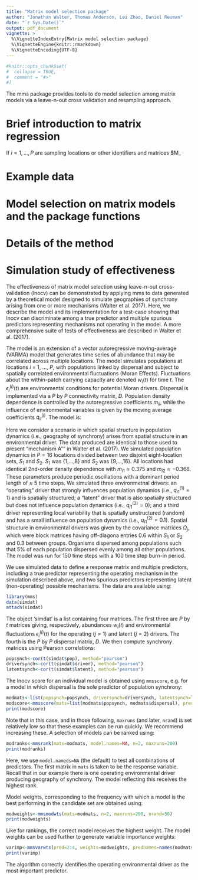 ```yaml
---
title: "Matrix model selection package"
author: "Jonathan Walter, Thomas Anderson, Lei Zhao, Daniel Reuman"
date: "`r Sys.Date()`"
output: pdf_document
vignette: >
  %\VignetteIndexEntry{Matrix model selection package}
  %\VignetteEngine{knitr::rmarkdown}
  %\VignetteEncoding{UTF-8}
---
```


```r
#knitr::opts_chunk$set(
#  collapse = TRUE,
#  comment = "#>"
#)
```

<!--Thoughts on what should maybe be included:
Brief qualitative intro to matrix model selection, with references
Reference to Jon's paper, and Tom's Oikos and L&O (hopefully) papers
I would ike to have an example using real data, Jon's gypsy moth or Tom's Oikos would be good, but need something where the 
  data (or a suitable subset) can be included, and it also needs to run reasonably fast
Basically we describe the method (copy from the section in supp mat in Ecol Lett, basically)
We also will have to intro the data
Mention the likelihood methods, cite the relevant papers, say the contexts where those wont work
Show the use of all the functions that the user needs on the data
Don't forget the new function matregtest
-->

The mms package provides tools to do model selection among matrix models via a 
leave-n-out cross validation and resampling approach.


# Brief introduction to matrix regression\label{sect:intromm}
If $i=1,\ldots,P$ are sampling locations or other identifiers and matrices $M_

# Example data\label{sect:exdata}


# Model selection on matrix models and the package functions\label{sect:demoondata}
<!--This includes:
How to call the functions, how to interpret results - done on the example data, simultaneous description of how to use the functions and how   to interpret the stats
Brief statement on why the usual AIC methods wont work here
Brief statement on the likelihood methods that exist (REFS) and why they wont work here
-->

# Details of the method\label{sect:methoddetails}
<!--Much like the suppmat section of Jon's Ecol Lett paper that is about these methods -->

# Simulation study of effectiveness\label{sect:simstudy}
<!-- Not sure what this will be or even if it will remain. Could be a paired down version of the model-based proof of effeciveness
of the method that is in Jon's Ecol Lett paper, or could be that whole thing reproduced (but watch run times) or could just be a 
summary of the results that appear there and a citation-->

The effectiveness of matrix model selection using leave-n-out cross-validation (lnocv) can be demonstrated by applying mms to data generated by a theoretical model designed to simulate geographies of synchrony arising from one or more mechanisms (Walter et al. 2017). 
Here, we describe the model and its implementation for a test-case showing that lnocv can discriminate among a true predictor and multiple spurious predictors representing mechanisms not operating in the model. 
A more comprehensive suite of tests of effectiveness are described in Walter et al. (2017).

<!--Paraphrase model description from EcoLetts paper-->
The model is an extension of a vector autoregressive moving-average (VARMA) model that generates time series of
abundance that may be correlated across multiple locations. The model simulates populations at locations $i$ = 1, ..., $P$, with populations linked by dispersal and subject to spatially correlated environmental fluctuations (Moran Effects).
Fluctuations about the within-patch carrying capacity are denoted $w_{i}(t)$ for time $t$. 
The $\epsilon_{i}^{(j)}(t)$ are environmental conditions for potential Moran drivers. 
Dispersal is implemented via a $P$ by $P$ connectivity matrix, $D$. 
Population density dependence is controlled by the autoregressive coefficients $m_{il}$, while the influence of environmental variables is given by the moving average coefficients $q_{il}^{(j)}$. 
The model is:

<!--Slightly modified tex for eqn 5 from EcoLetts sup mat-->
\begin{equation}
\left(
\begin{array}{c}
w_1(t) \\
\vdots \\
w_P(t)
\end{array}
\right) \approx D
\left[
\left(
\begin{array}{c}
\sum_{l = 1}^{a}m_{ 1l}w_{ 1}(t  - l)+\sum_{j=1}^{b}\sum_{l=0}^{c}q_{1l}^{(j)}\epsilon_{1}^{(j)}(t-l) \\
\vdots \\
\sum_{l = 1}^{a}m_{ Pl}w_{ P}(t  - l)+\sum_{j=1}^{b}\sum_{l=0}^{c}q_{Pl}^{(j)}\epsilon_{P}^{(j)}(t-l) \\
\end{array}
\right)
\right],
\end{equation}

Here we consider a scenario in which spatial structure in population dynamics (i.e., geography of synchrony) arises from spatial structure in an environmental driver. 
The data produced are identical to those used to present "mechanism A"" in Walter et al. (2017). 
We simulated population dynamics in $P=16$ locations divided between two disjoint eight-location sets, $S_1$ and $S_2$. $S_1$ was {1,...,8} and $S_2$ was {9,...,16}. 
All locations had identical 2nd-order density dependence with $m_{i1} \approx 0.375$ and $m_{i2} \approx -0.368$. These parameters produce periodic oscillations with a dominant period length of $\approx$ 5 time steps. 
We simulated three environmetnal drivers: an "operating" driver that strongly influences population dynamics (i.e., $q_{i1}^{(1)}=1$) and is spatially structured; a "latent" driver that is also spatially structured but does not influence population dynamics (i.e., $q_{i1}^{(2)}=0$); and a third driver 
representing local variability that is spatially unstructured (random) and has a small influence on population dynamics (i.e., $q_{i1}^{(2)}=0.1$). 
Spatial structure in environmental drivers was given by the covariance matrices $\Omega_{j}$, which were block matrices having off-diagona entries $0.6$ within $S_1$ or $S_2$ and $0.3$ between groups. 
Organisms dispersed among populations such that 5% of each population dispersed evenly among all other populations. 
The model was run for 150 time steps with a 100 time step burn-in period.

<!--Start example-->
We use simulated data to define a response matrix and multiple predictors, including a true predictor representing the operating mechanism in the simulation described above, and two spurious predictors representing latent (non-operating) possible mechanisms. 
The data are available using:

```r
library(mms)
data(simdat)
attach(simdat)
```

The object 'simdat' is a list containing four matrices. 
The first three are $P$ by $t$ matrices giving, respectively, abundances $w_{i}(t)$ and environmental fluctuations $\epsilon_{i}^{(j)}(t)$ for the operating ($j=1$) and latent ($j=2$) drivers. 
The fourth is the $P$ by $P$ dispersal matrix, $D$. 
We then compute synchrony matrices using Pearson correlations:

```r
popsynch<-cor(t(simdat$pop), method="pearson")
driversynch<-cor(t(simdat$driver), method="pearson")
latentsynch<-cor(t(simdat$latent), method="pearson")
```

<!--I am for now assuming, pending an answer on the KY lake data, that there will be a more
instructional example above, so I am not being so verbose here-->
The lnocv score for an individual model is obtained using `mmsscore`, e.g. for a model in which dispersal is the sole predictor of population synchrony:

```r
modmats<-list(popsynch=popsynch, driversynch=driversynch, latentsynch=latentsynch, dispersal=simdat$dispersal)
modscore<-mmsscore(mats=list(modmats$popsynch, modmats$dispersal), pred=2, n=2, maxruns=500)
print(modscore)
```

Note that in this case, and in those following, `maxruns` (and later, `nrand`) is set relatively low so that these examples can be run quickly. We recommend increasing these. 
A selection of models can be ranked using:

```r
modranks<-mmsrank(mats=modmats, model.names=NA, n=2, maxruns=200)
print(modranks)
```

Here, we use `model.nameds=NA` (the default) to test all combinations of predictors. 
The first matrix in `mats` is taken to be the response variable. 
Recall that in our example there is one operating environmental driver producing geography of synchrony.
The model reflecting this receives the highest rank.

Model weights, corresponding to the frequency with which a model is the best performing in the candidate set are obtained using:

```r
modweights<-mmsmodwts(mats=modmats, n=2, maxruns=200, nrand=50)
print(modweights)
```

Like for rankings, the correct model receives the highest weight. The model weights can be used further to generate variable importance weights:

```r
varimp<-mmsvarwts(pred=2:4, weights=modweights, prednames=names(modmats)[-1])
print(varimp)
```

The algorithm correctly identifies the operating environmental driver as the most important predictor.